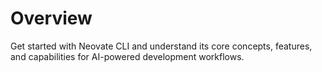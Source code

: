# Overview

Get started with Neovate CLI and understand its core concepts, features, and capabilities for AI-powered development workflows.